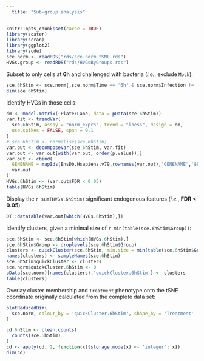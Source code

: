 ```yaml
---
  title: "Sub-group analysis"
---
```


  <!-- As HTML pages are built independently, large objects need to be
reimported from disk, and smaller ones quickly recomputed. -->

```r
knitr::opts_chunk$set(cache = TRUE)
library(scater)
library(scran)
library(ggplot2)
library(scde)
sce.norm <- readRDS("rds/sce.norm.tSNE.rds")
HVGs.group <- readRDS("rds/HVGsByGroups.rds")
```

Subset to only cells at **6h** and challenged with bacteria
(*i.e.*, exclude `Mock`):

```r
sce.6hStim <- sce.norm[,sce.norm$Time == '6h' & sce.norm$Infection != 'Mock']
dim(sce.6hStim)
```

Identify HVGs in those cells:

```r
dm <- model.matrix(~Plate+Lane, data = pData(sce.6hStim))
var.fit <- trendVar(
  sce.6hStim, assay = "norm_exprs", trend = "loess", design = dm,
  use.spikes = FALSE, span = 0.1
)
# sce.6hStim <- normalise(sce.6hStim)
var.out <- decomposeVar(sce.6hStim, var.fit)
var.out <- var.out[with(var.out, order(p.value)),]
var.out <- cbind(
  GENENAME = mapIds(EnsDb.Hsapiens.v79,rownames(var.out),'GENENAME','GENEID'),
  var.out
)
HVGs.6hStim <- (var.out$FDR < 0.05)
table(HVGs.6hStim)
```

Display the `r sum(HVGs.6hStim)` significant endogenous features
(*i.e.*, **FDR < 0.05**):

```r
DT::datatable(var.out[which(HVGs.6hStim),])
```

Identify clusters, given a minimal size of `r min(table(sce.6hStim$Group))`:

```r
sce.6hStim <- sce.6hStim[which(HVGs.6hStim),]
sce.6hStim$Group <- droplevels(sce.6hStim$Group)
clusters <- quickCluster(sce.6hStim, min.size = min(table(sce.6hStim$Group)))
names(clusters) <- sampleNames(sce.6hStim)
sce.6hStim$quickCluster <- clusters
sce.norm$quickCluster.6hStim <- 0
pData(sce.norm)[names(clusters),'quickCluster.6hStim'] <- clusters
table(clusters)
```

Overlay cluster membership and `Treatment` phenotype onto the tSNE coordinate
originally calculated from the complete data set:

```r
plotReducedDim(
  sce.norm, colour_by = 'quickCluster.6hStim', shape_by = 'Treatment'
)
```

```r
cd.6hStim <- clean.counts(
  counts(sce.6hStim)
)
cd <- apply(cd, 2, function(x){storage.mode(x) <- 'integer'; x})
dim(cd)
```


